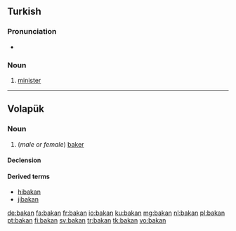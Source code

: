 ==Turkish==

===Pronunciation===
* {{IPA|/bɑ.kɑn/|lang=tr}}

===Noun===
{{head|tr|noun}}

# [[minister]]

----

==Volapük==

===Noun===
{{vo-noun}}

# (''male or female'') [[baker]]

====Declension====
{{vo-decl-noun}}

====Derived terms====
* [[hibakan]]
* [[jibakan]]

[[de:bakan]]
[[fa:bakan]]
[[fr:bakan]]
[[io:bakan]]
[[ku:bakan]]
[[mg:bakan]]
[[nl:bakan]]
[[pl:bakan]]
[[pt:bakan]]
[[fi:bakan]]
[[sv:bakan]]
[[tr:bakan]]
[[tk:bakan]]
[[vo:bakan]]